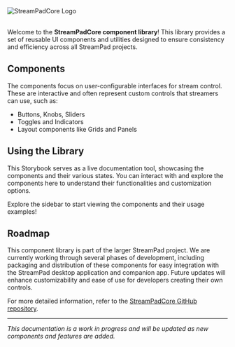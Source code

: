 
<Meta title="Read Me" />

<img src={Logo} alt="StreamPadCore Logo" />

<br />
<br />  

Welcome to the **StreamPadCore component library**! This library provides a set of reusable UI components and utilities designed to ensure consistency and efficiency across all StreamPad projects.

## Components

The components focus on user-configurable interfaces for stream control. These are interactive and often represent custom controls that streamers can use, such as:
- Buttons, Knobs, Sliders
- Toggles and Indicators
- Layout components like Grids and Panels

## Using the Library
This Storybook serves as a live documentation tool, showcasing the components and their various states. You can interact with and explore the components here to understand their functionalities and customization options.

Explore the sidebar to start viewing the components and their usage examples!

## Roadmap

This component library is part of the larger StreamPad project. We are currently working through several phases of development, including packaging and distribution of these components for easy integration with the StreamPad desktop application and companion app. Future updates will enhance customizability and ease of use for developers creating their own controls.

For more detailed information, refer to the [StreamPadCore GitHub repository](https://github.com/Gregorein/StreamPadCore).

---

_This documentation is a work in progress and will be updated as new components and features are added._
